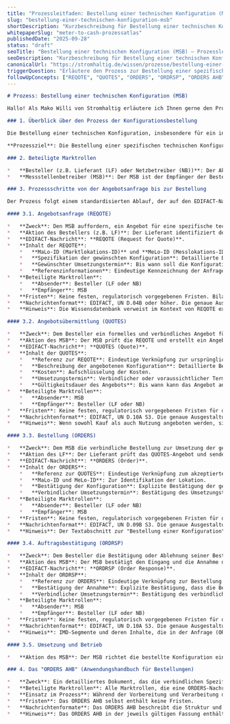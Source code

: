 ```yaml
---
title: "Prozessleitfaden: Bestellung einer technischen Konfiguration (MSB)"
slug: "bestellung-einer-technischen-konfiguration-msb"
shortDescription: "Kurzbeschreibung für Bestellung einer technischen Konfiguration (MSB)."
whitepaperSlug: "meter-to-cash-prozessatlas"
publishedDate: "2025-09-28"
status: "draft"
seoTitle: "Bestellung einer technischen Konfiguration (MSB) – Prozessleitfaden"
seoDescription: "Kurzbeschreibung für Bestellung einer technischen Konfiguration (MSB)."
canonicalUrl: "https://stromhaltig.de/wissen/prozesse/bestellung-einer-technischen-konfiguration-msb"
triggerQuestion: "Erläutere den Prozess zur Bestellung einer spezifischen technischen Konfiguration bei einem Messstellenbetreiber, beispielsweise für ein intelligentes Messsystem. Welche Schritte sind von der Angebotsanfrage (REQOTE) über das Angebot (QUOTES) bis zur Bestellung (ORDERS) notwendig?"
followUpConcepts: ["REQOTE", "QUOTES", "ORDERS", "ORDRSP", "ORDERS AHB"]
---
```

```markdown
# Prozess: Bestellung einer technischen Konfiguration (MSB)

Hallo! Als Mako Willi von Stromhaltig erläutere ich Ihnen gerne den Prozess zur Bestellung einer spezifischen technischen Konfiguration bei einem Messstellenbetreiber, beispielsweise für ein intelligentes Messsystem (iMsys).

### 1. Überblick über den Prozess der Konfigurationsbestellung

Die Bestellung einer technischen Konfiguration, insbesondere für ein intelligentes Messsystem, ist ein Geschäftsprozess, der im Wesentlichen im Anwendungsfall "Bestellung einer Konfiguration" abgebildet wird. Er ermöglicht es einem berechtigten Akteur (z.B. Lieferant oder Netzbetreiber) die Konfiguration eines Messsystems zu bestellen, die über die Mindestausstattung hinausgeht.

**Prozessziel**: Die Bestellung einer spezifischen technischen Konfiguration beim MSB wird korrekt abgewickelt, sodass das iMsys entsprechend den Anforderungen des bestellenden Akteurs konfiguriert wird.

### 2. Beteiligte Marktrollen

*   **Besteller (z.B. Lieferant (LF) oder Netzbetreiber (NB))**: Der Akteur, der die spezifische Konfiguration des Messsystems benötigt und die Bestellung auslöst.
*   **Messstellenbetreiber (MSB)**: Der MSB ist der Empfänger der Bestellung und für die Umsetzung der gewünschten Konfiguration verantwortlich.

### 3. Prozessschritte von der Angebotsanfrage bis zur Bestellung

Der Prozess folgt einem standardisierten Ablauf, der auf den EDIFACT-Nachrichten REQOTE, QUOTES und ORDERS basiert:

#### 3.1. Angebotsanfrage (REQOTE)

*   **Zweck**: Den MSB auffordern, ein Angebot für eine spezifische technische Konfiguration zu erstellen und ihm alle notwendigen Informationen zu übermitteln. Die REQOTE ist der formelle Startschuss des Prozesses.
*   **Aktion des Bestellers (z.B. LF)**: Der Lieferant identifiziert den Bedarf und sendet eine Angebotsanfrage an den zuständigen MSB.
*   **EDIFACT-Nachricht**: **REQOTE (Request for Quote)**.
*   **Inhalt der REQOTE**:
    *   **MaLo-ID (Marktlokations-ID)** und **MeLo-ID (Messlokations-ID)**: Zur Identifikation der Lokation.
    *   **Spezifikation der gewünschten Konfiguration**: Detaillierte Beschreibung der technischen Anforderungen (Kommunikationsprotokolle, Datenbereitstellung, Funktionen, Schnittstellen, Schwellwerte).
    *   **Gewünschter Umsetzungstermin**: Bis wann soll die Konfiguration eingerichtet sein?
    *   **Referenzinformationen**: Eindeutige Kennzeichnung der Anfrage.
*   **Beteiligte Marktrollen**:
    *   **Absender**: Besteller (LF oder NB)
    *   **Empfänger**: MSB
*   **Fristen**: Keine festen, regulatorisch vorgegebenen Fristen. Bilaterale Vereinbarung oder Regelung in Rahmenverträgen. Übliche Frist für Angebotsabgabe (QUOTES) nach Eingang der REQOTE: 1-2 Wochen.
*   **Nachrichtenformat**: EDIFACT, UN D.04B oder höher. Die genaue Ausgestaltung ist in den BDEW-Anwendungshandbüchern definiert. Verwendete Segmente: BGM, DTM, NAD, RFF, LIN, QTY, MOA, FTX, IMD. Konfigurationsprodukte aus der Codeliste in Kapitel 4.1 sind erlaubt.
*   **Hinweis**: Die Wissensdatenbank verweist im Kontext von REQOTE explizit auf das ORDERS AHB.

#### 3.2. Angebotsübermittlung (QUOTES)

*   **Zweck**: Dem Besteller ein formelles und verbindliches Angebot für die Umsetzung der gewünschten Konfiguration zu unterbreiten.
*   **Aktion des MSB**: Der MSB prüft die REQOTE und erstellt ein Angebot.
*   **EDIFACT-Nachricht**: **QUOTES (Quote)**.
*   **Inhalt der QUOTES**:
    *   **Referenz zur REQOTE**: Eindeutige Verknüpfung zur ursprünglichen Anfrage.
    *   **Beschreibung der angebotenen Konfiguration**: Detaillierte Beschreibung der technischen Konfiguration.
    *   **Kosten**: Aufschlüsselung der Kosten.
    *   **Umsetzungstermin**: Verbindlicher oder voraussichtlicher Termin.
    *   **Gültigkeitsdauer des Angebots**: Bis wann kann das Angebot angenommen werden?
*   **Beteiligte Marktrollen**:
    *   **Absender**: MSB
    *   **Empfänger**: Besteller (LF oder NB)
*   **Fristen**: Keine festen, regulatorisch vorgegebenen Fristen für die Übermittlung. Das Angebot selbst enthält eine Gültigkeitsdauer.
*   **Nachrichtenformat**: EDIFACT, UN D.10A S3. Die genaue Ausgestaltung ist in den BDEW-Anwendungshandbüchern definiert. Verwendete Segmente: BGM, DTM, NAD, RFF, LIN, QTY, MOA, TAX, FTX, IMD. Artikel-IDs zur Abrechnung des Messstellenbetriebs müssen erkennbar sein.
*   **Hinweis**: Wenn sowohl Kauf als auch Nutzung angeboten werden, sind zwei separate Angebote (QUOTES) notwendig.

#### 3.3. Bestellung (ORDERS)

*   **Zweck**: Dem MSB die verbindliche Bestellung zur Umsetzung der gewünschten Konfiguration zu übermitteln.
*   **Aktion des LF**: Der Lieferant prüft das QUOTES-Angebot und sendet eine Bestellung.
*   **EDIFACT-Nachricht**: **ORDERS (Order)**.
*   **Inhalt der ORDERS**:
    *   **Referenz zur QUOTES**: Eindeutige Verknüpfung zum akzeptierten Angebot.
    *   **MaLo-ID und MeLo-ID**: Zur Identifikation der Lokation.
    *   **Bestätigung der Konfiguration**: Explizite Bestätigung der gewünschten technischen Konfiguration.
    *   **Verbindlicher Umsetzungstermin**: Bestätigung des Umsetzungstermins.
*   **Beteiligte Marktrollen**:
    *   **Absender**: Besteller (LF oder NB)
    *   **Empfänger**: MSB
*   **Fristen**: Keine festen, regulatorisch vorgegebenen Fristen für die Übermittlung. Die Frist, innerhalb derer der Besteller das Angebot annehmen muss, wird durch die Gültigkeitsdauer des QUOTES-Angebots bestimmt.
*   **Nachrichtenformat**: EDIFACT, UN D.09B S3. Die genaue Ausgestaltung ist in den BDEW-Anwendungshandbüchern definiert. Verwendete Segmente: BGM, DTM, NAD, RFF, LIN, QTY, MOA, TAX, FTX, IMD.
*   **Hinweis**: Der Textabschnitt zur "Bestellung einer Konfiguration" verweist auf das ORDERS AHB.

#### 3.4. Auftragsbestätigung (ORDRSP)

*   **Zweck**: Dem Besteller die Bestätigung oder Ablehnung seiner Bestellung durch den MSB zu übermitteln.
*   **Aktion des MSB**: Der MSB bestätigt den Eingang und die Annahme der Bestellung (oder lehnt sie ab).
*   **EDIFACT-Nachricht**: **ORDRSP (Order Response)**.
*   **Inhalt der ORDRSP**:
    *   **Referenz zur ORDERS**: Eindeutige Verknüpfung zur Bestellung.
    *   **Bestätigung der Annahme**: Explizite Bestätigung, dass die Bestellung angenommen wurde (oder Ablehnungsgrund).
    *   **Verbindlicher Umsetzungstermin**: Bestätigung des verbindlichen Termins.
*   **Beteiligte Marktrollen**:
    *   **Absender**: MSB
    *   **Empfänger**: Besteller (LF oder NB)
*   **Fristen**: Keine festen, regulatorisch vorgegebenen Fristen für die Übermittlung. Die Frist wird bilateral vereinbart oder in Rahmenverträgen geregelt.
*   **Nachrichtenformat**: EDIFACT, UN D.10A S3. Die genaue Ausgestaltung ist in den BDEW-Anwendungshandbüchern definiert. Verwendete Segmente: BGM, DTM, NAD, RFF, FTX, IMD (wird aus der ORDERS übernommen).
*   **Hinweis**: IMD-Segmente und deren Inhalte, die in der Anfrage (ORDERS) enthalten sind, werden auch in der Antwort (ORDRSP) mitgegeben.

#### 3.5. Umsetzung und Betrieb

*   **Aktion des MSB**: Der MSB richtet die bestellte Konfiguration ein.

### 4. Das "ORDERS AHB" (Anwendungshandbuch für Bestellungen)

*   **Zweck**: Ein detailliertes Dokument, das die verbindlichen Spezifikationen und Geschäftsregeln für die Erstellung und den Austausch von ORDERS-Nachrichten festlegt. Es dient als einheitliche Anleitung für die Marktpartner.
*   **Beteiligte Marktrollen**: Alle Marktrollen, die eine ORDERS-Nachricht im Kontext der Konfigurationsbestellung senden oder empfangen (Besteller und MSB).
*   **Einsatz im Prozess**: Während der Vorbereitung und Verarbeitung der ORDERS-Nachricht.
*   **Fristen**: Das ORDERS AHB selbst enthält keine Fristen.
*   **Nachrichtenformate**: Das ORDERS AHB beschreibt die Struktur und den Inhalt der ORDERS-Nachricht (EDIFACT, UN D.09B S3).
*   **Hinweis**: Das ORDERS AHB in der jeweils gültigen Fassung enthält Erläuterungen zur Bestellung einer Konfiguration.
```
